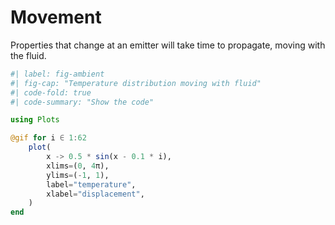 # Movement

Properties that change at an emitter will take time to propagate, moving with the fluid.

```julia
#| label: fig-ambient
#| fig-cap: "Temperature distribution moving with fluid"
#| code-fold: true
#| code-summary: "Show the code"

using Plots

@gif for i ∈ 1:62
    plot(
        x -> 0.5 * sin(x - 0.1 * i),
        xlims=(0, 4π),
        ylims=(-1, 1),
        label="temperature",
        xlabel="displacement",
    )
end

```